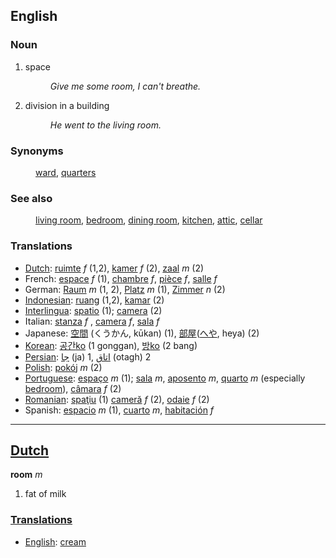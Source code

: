 ==English==
=== Noun ===
# space
#: ''Give me some room, I can't breathe.''
# division in a building
#: ''He went to the living room.''

=== Synonyms ===

:[[ward]], [[quarters]]

=== See also ===

:[[living room]], [[bedroom]], [[dining room]], [[kitchen]], [[attic]], [[cellar]]

=== Translations ===
*[[Dutch]]: [[ruimte]] ''f'' (1,2), [[kamer]] ''f'' (2), [[zaal]] ''m'' (2)
*French: [[espace]] ''f'' (1), [[chambre]] ''f'', [[pièce]] ''f'', [[salle]] ''f''
*German: [[Raum]] ''m'' (1, 2), [[Platz]] ''m'' (1), [[Zimmer]] ''n'' (2)
*[[Indonesian]]: [[ruang]] (1,2), [[kamar]] (2)
*[[Interlingua]]: [[spatio]] (1); [[camera]] (2)
*Italian: [[stanza]] ''f'' , [[camera]] ''f'', [[sala]] ''f''
*Japanese: [[空間]] (くうかん, kūkan) (1), [[部屋]]([[へや]], heya) (2)
*[[Korean]]: [[공간]][[:ko:공간|ko]] (1 gonggan), [[방]][[:ko:방|ko]] (2 bang)
*[[Persian]]: [[جا]]  (ja) 1, [[اتاق]] (otagh) 2
*[[Polish]]: [[pokój]] ''m'' (2)
*[[Portuguese]]: [[espaço]] ''m'' (1); [[sala]] ''m'', [[aposento]] ''m'', [[quarto]] ''m'' (especially [[bedroom]]), [[câmara]] ''f'' (2)
*[[Romanian]]: [[spaţiu]] (1) [[cameră]] ''f'' (2), [[odaie]] ''f'' (2)
*Spanish: [[espacio]] ''m'' (1), [[cuarto]] ''m'', [[habitación]] ''f''

----

==[[Dutch]]==

'''room''' ''m''

# fat of milk

===[[Translations]]===
*[[English]]: [[cream]]